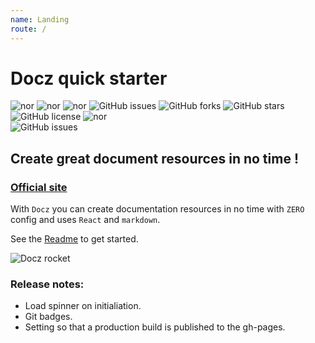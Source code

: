 ```yaml
---
name: Landing
route: /
---
```


# Docz quick starter

![nor](https:/img.shields.io/static/v1.svg?label=dotenv&message=8.0.0&color=blue)
![nor](https:/img.shields.io/static/v1.svg?label=react&message=16.8.6&color=blue)
![nor](https:/img.shields.io/static/v1.svg?label=react-dom&message=16.8.6&color=blue)
![GitHub issues](https://img.shields.io/github/issues/CliffCrerar/Docz-quick-starter.svg)
![GitHub forks](https://img.shields.io/github/forks/CliffCrerar/Docz-quick-starter.svg)
![GitHub stars](https://img.shields.io/github/stars/CliffCrerar/Docz-quick-starter.svg)
![GitHub license](https://img.shields.io/github/license/CliffCrerar/Docz-quick-starter.svg)
![nor](https:/img.shields.io/static/v1.svg?label=docz-plugin-splash&message=1.0.1&color=blue)   
![GitHub issues](https://img.shields.io/github/downloads/CliffCrerar/Docz-quick-starter/total.svg)

## Create great document resources in no time !

### [Official site](https://www.docz.site/)

With `Docz` you can create documentation resources in no time with `ZERO` config and uses `React` and `markdown`.

See the [Readme](/readme) to get started.

<style jsx="jsx">{`
    img{
        max-width: 300px;
        hieght: auto; 
    }
`}</style>

![Docz rocket](https://cdn-docz-quick-starter.c1i44.now.sh/docz.rocket.svg)

### Release notes:

* Load spinner on initialiation.
* Git badges.
* Setting so that a production build is published to the gh-pages.

